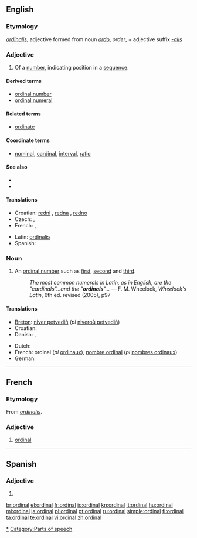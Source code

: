 ==English==

===Etymology===
{{etyl|la}} ''[[ordinalis]]'', adjective formed from noun ''[[ordo]]'', ''order'', + adjective suffix ''[[-alis]]''

===Adjective===
{{en-adj|-}}

# Of a [[number]], indicating position in a [[sequence]].

====Derived terms====
* [[ordinal number]]
* [[ordinal numeral]]

====Related terms====
* [[ordinate]]

====Coordinate terms====
* [[nominal]], [[cardinal]], [[interval]], [[ratio]]

====See also====
*{{pedialite}}
*{{pedialite|Level of measurement}}

====Translations====
{{trans-top|indicating position in a numerical sequence}}
* Croatian: [[redni]] {{m}}, [[redna]] {{f}}, [[redno]] {{n}}
* Czech: {{t-|cs|řadový|m}}, {{t-|cs|pořadový|m}}
* French: {{t+|fr|ordinal}}, {{t+|fr|ordinaux|m|p}}
{{trans-mid}}
* Latin: [[ordinalis]]
* Spanish: {{t-|es|ordinal}}
{{trans-bottom}}

===Noun===
{{wikipedia}}
{{en-noun}}

# An [[ordinal number]] such as [[first]], [[second]] and [[third]].
#: ''The most common numerals in Latin, as in English, are the "cardinals"...and the "'''ordinals'''"...'' — F. M. Wheelock, ''Wheelock’s Latin'', 6th ed. revised (2005), p97

====Translations====
{{trans-top|an ordinal number}}
* [[Breton]]: [[niver petvediñ]] (''pl'' [[niveroù petvediñ]])
* Croatian: {{t-|hr|redni broj|m}}
* Danish: {{t|da|ordenstal|n}}, {{t|da|ordinaltal|n}}
{{trans-mid}}
* Dutch: {{t+|nl|rangtelwoord|n}}
* French: ordinal {{m}} (''pl'' [[ordinaux]]), [[nombre ordinal]] {{m}} (''pl'' [[nombres ordinaux]])
* German: {{t+|de|Ordinalzahl}}
{{trans-bottom}}

----

==French==

===Etymology===
From {{etyl|la|fr}} ''[[ordinalis]]''.

===Adjective===
{{fr-adj|mp=ordinaux}}

# [[#Adjective|ordinal]]

----

==Spanish==

===Adjective===
{{es-adj|f=ordinal|pl=ordinales}}

# {{l|en|ordinal}}

[[Category:Numbers|*]]
[[Category:Parts of speech]]

[[br:ordinal]]
[[el:ordinal]]
[[fr:ordinal]]
[[io:ordinal]]
[[kn:ordinal]]
[[lt:ordinal]]
[[hu:ordinal]]
[[ml:ordinal]]
[[ja:ordinal]]
[[pl:ordinal]]
[[pt:ordinal]]
[[ru:ordinal]]
[[simple:ordinal]]
[[fi:ordinal]]
[[ta:ordinal]]
[[te:ordinal]]
[[vi:ordinal]]
[[zh:ordinal]]